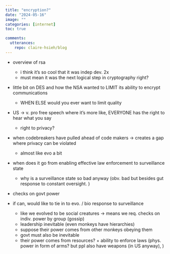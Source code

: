 ```yaml
---
title: "encryption?"
date: "2024-05-16"
image: ""
categories: [internet]
toc: true

comments:
  utterances:
    repo: claire-hsieh/blog
---
```


-   overview of rsa

    -   i think it's so cool that it was indep dev. 2x
    -   must mean it was the next logical step in cryptography right?

-   little bit on DES and how the NSA wanted to LIMIT its ability to encrypt communications

    -   WHEN ELSE would you ever want to limit quality

-   US -\> v. pro free speech where it's more like, EVERYONE has the right to hear what you say

    -   right to privacy?

-   when codebreakers have pulled ahead of code makers -\> creates a gap where privacy can be violated

    - almost like evo a bit

-   when does it go from enabling effective law enforcement to surveillance state

    -   why is a surveillance state so bad anyway (obv. bad but besides gut response to constant oversight. )

-   checks on govt power

-   if can, would like to tie in to evo. / bio response to surveillance

    -   like we evolved to be social creatures -\> means we req. checks on indiv. power by group (gossip)
    -   leadership inevitable (even monkeys have hierarchies)
    -   suppose their power comes from other monkeys obeying them
    -   govt must also be inevitable
    -   their power comes from resources? + ability to enforce laws (phys. power in form of arms? but ppl also have weapons (in US anyway), )
